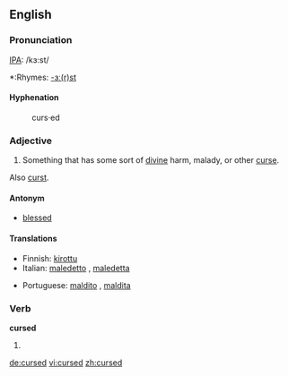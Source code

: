 ==English==
===Pronunciation===
[[IPA]]: /kɜ:st/
*:Rhymes: [[Rhymes:English:-ɜː(r)st|-ɜː(r)st]]

====Hyphenation====
:curs·ed

===Adjective===
{{en-adj}}

# Something that has some sort of [[divine]] harm, malady, or other [[curse]].

Also [[curst]].

====Antonym====
*[[blessed]]

====Translations====
{{top}}
*Finnish: [[kirottu]]
*Italian: [[maledetto]] {{m}}, [[maledetta]] {{f}}
{{mid}}
*Portuguese: [[maldito]] {{m}}, [[maldita]] {{f}}
{{bottom}}

===Verb===
'''cursed'''
# {{past of|[[curse]]}}

[[de:cursed]]
[[vi:cursed]]
[[zh:cursed]]